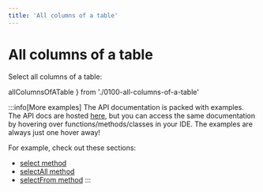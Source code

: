 ```yaml
---
title: 'All columns of a table'
---
```


# All columns of a table

Select all columns of a table:


  allColumnsOfATable
} from './0100-all-columns-of-a-table'

<div style={{ marginBottom: '1em' }}>
  <Playground code={allColumnsOfATable} />
</div>

:::info[More examples]
The API documentation is packed with examples. The API docs are hosted [here](https://kysely-org.github.io/kysely-apidoc/),
but you can access the same documentation by hovering over functions/methods/classes in your IDE. The examples are always
just one hover away!

For example, check out these sections:
 - [select method](https://kysely-org.github.io/kysely-apidoc/interfaces/SelectQueryBuilder.html#select)
 - [selectAll method](https://kysely-org.github.io/kysely-apidoc/interfaces/SelectQueryBuilder.html#selectAll)
 - [selectFrom method](https://kysely-org.github.io/kysely-apidoc/classes/Kysely.html#selectFrom)
:::
